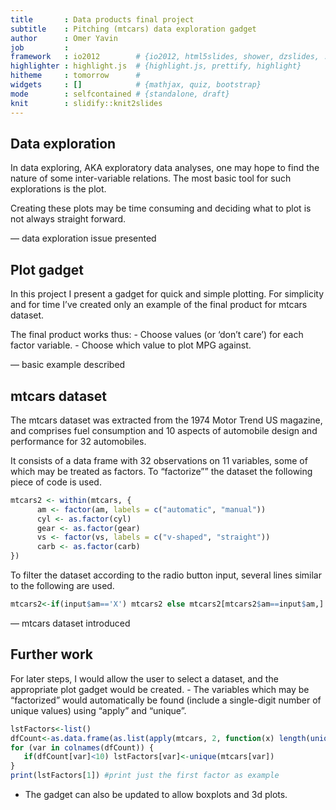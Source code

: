 ```yaml
---
title       : Data products final project
subtitle    : Pitching (mtcars) data exploration gadget
author      : Omer Yavin
job         : 
framework   : io2012        # {io2012, html5slides, shower, dzslides, ...}
highlighter : highlight.js  # {highlight.js, prettify, highlight}
hitheme     : tomorrow      # 
widgets     : []            # {mathjax, quiz, bootstrap}
mode        : selfcontained # {standalone, draft}
knit        : slidify::knit2slides
---
```


<style>
.title-slide {
 background-image: url(http://www.luxurytopics.com/chest/timg/1417692874_luxury-cars-top-10-most-expensive-sport-cars-in-the-world-99.jpg) no-repeat;
 background-size: 100%;
}
.title-slide hgroup > h1, 
.title-slide hgroup > h2,
.title-slide hgroup > p {
  color: #FFFFFF;
  padding-bottom: 1px
}
</style>


## Data exploration

In data exploring, AKA exploratory data analyses, one may hope to find the nature of some inter-variable relations. The most basic tool for such explorations is the plot.

Creating these plots may be time consuming and deciding what to plot is not always straight forward.

--- data exploration issue presented

## Plot gadget

In this project I present a gadget for quick and simple plotting.
For simplicity and for time I've created only an example of the final product for mtcars dataset.

The final product works thus:
- Choose values (or 'don't care') for each factor variable.
- Choose which value to plot MPG against.

--- basic example described

## mtcars dataset

The mtcars dataset was extracted from the 1974 Motor Trend US magazine, and comprises fuel consumption and 10 aspects of automobile design and performance for 32 automobiles.

It consists of a data frame with 32 observations on 11 variables, some of which may be treated as factors.
To "factorize"" the dataset the following piece of code is used.
```r
mtcars2 <- within(mtcars, {
      am <- factor(am, labels = c("automatic", "manual"))
      cyl <- as.factor(cyl)
      gear <- as.factor(gear)
      vs <- factor(vs, labels = c("v-shaped", "straight"))
      carb <- as.factor(carb)
})
```
To filter the dataset according to the radio button input, several lines similar to the following are used.
```r
mtcars2<-if(input$am=='X') mtcars2 else mtcars2[mtcars2$am==input$am,]
```


--- mtcars dataset introduced

## Further work
For later steps, I would allow the user to select a dataset, and the appropriate plot gadget would be created.
- The variables which may be "factorized" would automatically be found (include a single-digit number of unique values) using "apply" and "unique".
```r
lstFactors<-list()
dfCount<-as.data.frame(as.list(apply(mtcars, 2, function(x) length(unique(x)))))
for (var in colnames(dfCount)) {
   if(dfCount[var]<10) lstFactors[var]<-unique(mtcars[var])
}
print(lstFactors[1]) #print just the first factor as example
```
- The gadget can also be updated to allow boxplots and 3d plots.


